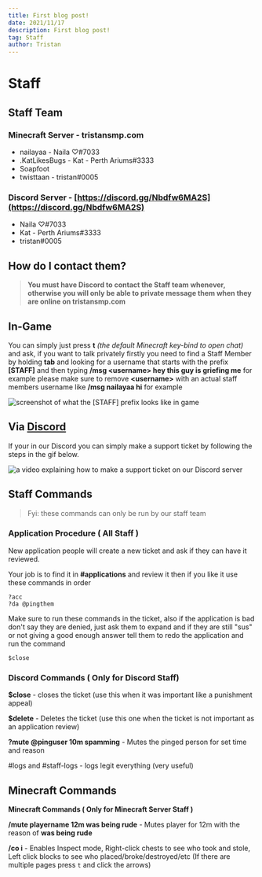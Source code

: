 ```yaml
---
title: First blog post!
date: 2021/11/17
description: First blog post!
tag: Staff
author: Tristan
---
```


# Staff

## Staff Team

### Minecraft Server - **tristansmp.com**

- nailayaa - Naila ♡#7033
- .KatLikesBugs - Kat - Perth Ariums#3333
- Soapfoot
- twisttaan - tristan#0005

### Discord Server - [https://discord.gg/Nbdfw6MA2S](https://discord.gg/Nbdfw6MA2S)

- Naila ♡#7033
- Kat - Perth Ariums#3333
- tristan#0005

## How do I contact them?

> **You must have Discord to contact the Staff team whenever, otherwise you will only be able to private message them when they are online on tristansmp.com**

## In-Game

You can simply just press **t** _(the default Minecraft key-bind to open chat)_ and ask, if you want to talk privately firstly you need to find a Staff Member by holding **tab** and looking for a username that starts with the prefix **\[STAFF\]** and then typing **/msg \<username\> hey this guy is griefing me** for example please make sure to remove **\<username\>** with an actual staff members username like **/msg nailayaa hi** for example

![screenshot of what the [STAFF] prefix looks like in game](https://cdn.discordapp.com/attachments/885135206435151872/903920408514945034/unknown.png)

## Via [Discord](https://discord.gg/Nbdfw6MA2S)

If your in our Discord you can simply make a support ticket by following the steps in the gif below.

![a video explaining how to make a support ticket on our Discord server](https://cdn.discordapp.com/attachments/885135206435151872/903921443178442772/0gQ42pH5TL.gif)

## Staff Commands

> Fyi: these commands can only be run by our staff team

### **Application Procedure ( All Staff )**

New application people will create a new ticket and ask if they can have it reviewed.

Your job is to find it in **#applications** and review it then if you like it use these commands in order

```
?acc
?da @pingthem
```

Make sure to run these commands in the ticket, also if the application is bad don't say they are denied, just ask them to expand and if they are still "sus" or not giving a good enough answer tell them to redo the application and run the command

```
$close
```

### **Discord Commands** ( Only for Discord Staff)

**$close** - closes the ticket (use this when it was important like a punishment appeal)

**$delete** - Deletes the ticket (use this one when the ticket is not important as an application review)

**?mute @pinguser 10m spamming** - Mutes the pinged person for set time and reason

\#logs and #staff-logs - logs legit everything (very useful)

## Minecraft Commands

**Minecraft Commands ( Only for Minecraft Server Staff )**

**/mute playername 12m was being rude** - Mutes player for 12m with the reason of **was being rude**

**/co i** - Enables Inspect mode, Right-click chests to see who took and stole, Left click blocks to see who placed/broke/destroyed/etc (If there are multiple pages press `t` and click the arrows)

